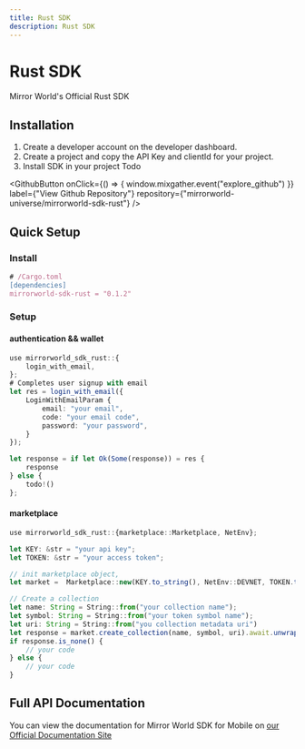 ```yaml
---
title: Rust SDK
description: Rust SDK
---
```


# Rust SDK

Mirror World's Official Rust SDK

## Installation

1. Create a developer account on the developer dashboard.
2. Create a project and copy the API Key and clientId for your project.
3. Install SDK in your project Todo

<GithubButton
  onClick={() => {
    window.mixgather.event("explore_github")
  }}
  label={"View Github Repository"}
  repository={"mirrorworld-universe/mirrorworld-sdk-rust"}
/>

## Quick Setup

### Install

```ts
# /Cargo.toml
[dependencies]
mirrorworld-sdk-rust = "0.1.2"
```

### Setup

#### authentication && wallet

```ts
use mirrorworld_sdk_rust::{
    login_with_email,
};
# Completes user signup with email
let res = login_with_email({
    LoginWithEmailParam {
        email: "your email",
        code: "your email code",
        password: "your password",
    }
});

let response = if let Ok(Some(response)) = res {
    response
} else {
    todo!()
};

```

#### marketplace

```ts
use mirrorworld_sdk_rust::{marketplace::Marketplace, NetEnv};

let KEY: &str = "your api key";
let TOKEN: &str = "your access token";

// init marketplace object,
let market =  Marketplace::new(KEY.to_string(), NetEnv::DEVNET, TOKEN.to_string());

// Create a collection
let name: String = String::from("your collection name");
let symbol: String = String::from("your token symbol name");
let uri: String = String::from("you collection metadata uri")
let response = market.create_collection(name, symbol, uri).await.unwrap();
if response.is_none() {
    // your code
} else {
    // your code
}
```

## Full API Documentation

You can view the documentation for Mirror World SDK for Mobile on
[our Official Documentation Site](/rust/rust-api)
